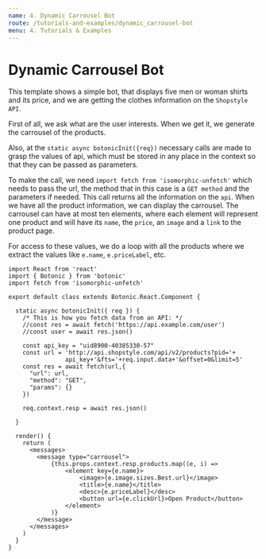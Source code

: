 ```yaml
---
name: 4. Dynamic Carrousel Bot
route: /tutorials-and-examples/dynamic_carrousel-bot
menu: 4. Tutorials & Examples
---
```


# Dynamic Carrousel Bot

This template shows a simple bot, that displays five men or woman shirts and its price, and we are getting the clothes information on the `Shopstyle API`.

First of all, we ask what are the user interests. When we get it, we generate the carrousel of the products.

Also, at the `static async botonicInit({req})` necessary calls are made to grasp the values of api, which must be stored in any place in the context so that they can be passed as parameters. 

To make the call, we need `import fetch from 'isomorphic-unfetch'`  which needs to pass the url, the method that in this case is a `GET method` and the parameters if needed. This call returns all the information on the `api`.
When we have all the product information, we can display the carrousel.
The carrousel can have at most ten elements, where each element will represent one product and will have its `name`, the `price`, an `image` and a `link` to the product page.

For access to these values, we do a loop with all the products where we extract the values like `e.name`, `e.priceLabel`, etc.


```
import React from 'react'
import { Botonic } from 'botonic'
import fetch from 'isomorphic-unfetch'

export default class extends Botonic.React.Component {

  static async botonicInit({ req }) {
    /* This is how you fetch data from an API: */
    //const res = await fetch('https://api.example.com/user')
    //const user = await res.json()

    const api_key = "uid8900-40385330-57"
    const url = 'http://api.shopstyle.com/api/v2/products?pid='+
    			api_key+'&fts='+req.input.data+'&offset=0&limit=5'
    const res = await fetch(url,{
      "url": url,
      "method": "GET",
      "params": {}
    })

    req.context.resp = await res.json()

  }

  render() {
    return (
      <messages>
        <message type="carrousel">
            {this.props.context.resp.products.map((e, i) => 
                <element key={e.name}>
                    <image>{e.image.sizes.Best.url}</image>
                    <title>{e.name}</title>
                    <desc>{e.priceLabel}</desc>
                    <button url={e.clickUrl}>Open Product</button>
                </element>
            )}
        </message>
      </messages>
    )
  }
}

```
